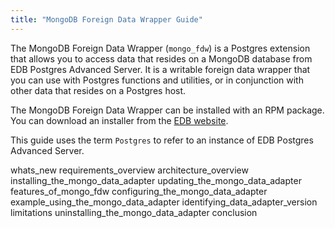 ```yaml
---
title: "MongoDB Foreign Data Wrapper Guide"
---
```


The MongoDB Foreign Data Wrapper (`mongo_fdw`) is a Postgres extension that allows you to access data that resides on a MongoDB database from EDB Postgres Advanced Server. It is a writable foreign data wrapper that you can use with Postgres functions and utilities, or in conjunction with other data that resides on a Postgres host.

The MongoDB Foreign Data Wrapper can be installed with an RPM package. You can download an installer from the [EDB website](https://www.enterprisedb.com/software-downloads-postgres/).

This guide uses the term `Postgres` to refer to an instance of EDB Postgres Advanced Server.

<div class="toctree" maxdepth="4">

whats_new  requirements_overview architecture_overview installing_the_mongo_data_adapter updating_the_mongo_data_adapter features_of_mongo_fdw configuring_the_mongo_data_adapter example_using_the_mongo_data_adapter identifying_data_adapter_version limitations uninstalling_the_mongo_data_adapter conclusion

</div>
